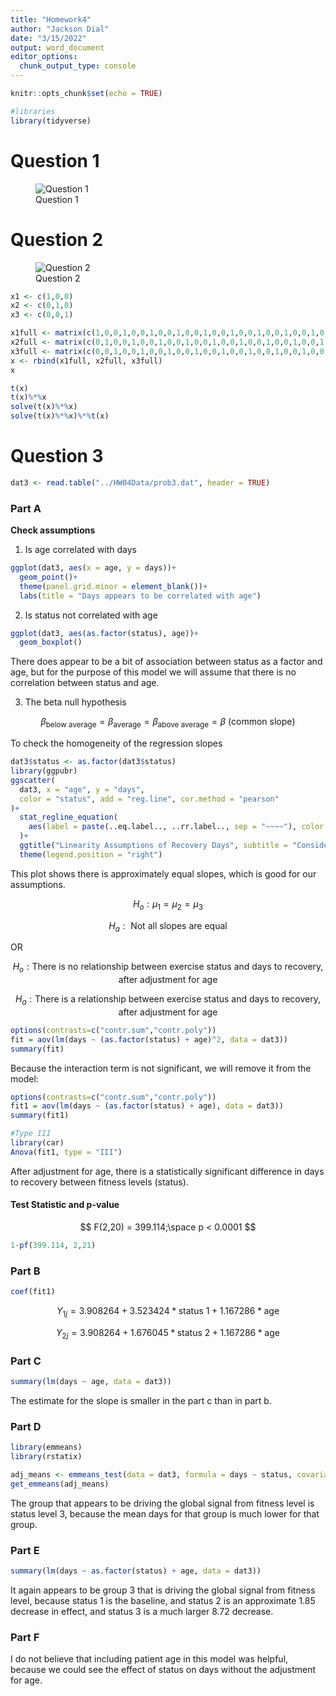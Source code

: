 ```yaml
---
title: "Homework4"
author: "Jackson Dial"
date: "3/15/2022"
output: word_document
editor_options: 
  chunk_output_type: console
---
```


```r
knitr::opts_chunk$set(echo = TRUE)
```

```r
#libraries
library(tidyverse)
```

# Question 1

![Question 1](../HW04_pics/IMG_3397.jpg)

# Question 2

![Question 2](../HW04_pics/IMG_3398.jpg)


```r
x1 <- c(1,0,0)
x2 <- c(0,1,0)
x3 <- c(0,0,1)

x1full <- matrix(c(1,0,0,1,0,0,1,0,0,1,0,0,1,0,0,1,0,0,1,0,0,1,0,0,1,0,0,1,0,0), nrow = 10, byrow = TRUE)
x2full <- matrix(c(0,1,0,0,1,0,0,1,0,0,1,0,0,1,0,0,1,0,0,1,0,0,1,0,0,1,0,0,1,0), nrow = 10, byrow = TRUE)
x3full <- matrix(c(0,0,1,0,0,1,0,0,1,0,0,1,0,0,1,0,0,1,0,0,1,0,0,1,0,0,1,0,0,1), nrow = 10, byrow = TRUE)
x <- rbind(x1full, x2full, x3full)
x

t(x)
t(x)%*%x
solve(t(x)%*%x)
solve(t(x)%*%x)%*%t(x)

```


# Question 3

```r
dat3 <- read.table("../HW04Data/prob3.dat", header = TRUE)
```

### Part A

__Check assumptions__

1) Is age correlated with days

```r
ggplot(dat3, aes(x = age, y = days))+
  geom_point()+
  theme(panel.grid.minor = element_blank())+
  labs(title = "Days appears to be correlated with age")

```

2) Is status not correlated with age

```r
ggplot(dat3, aes(as.factor(status), age))+
  geom_boxplot()
```

There does appear to be a bit of association between status as a factor and age, but for the purpose of this model we will assume that there is no correlation between status and age.

3) The beta null hypothesis

$$
\beta_{\text{below average}}=\beta_{\text{average}} = \beta_{\text{above average}} = \beta \text{ (common slope)}
$$

To check the homogeneity of the regression slopes

```r
dat3$status <- as.factor(dat3$status)
library(ggpubr)
ggscatter(
  dat3, x = "age", y = "days",
  color = "status", add = "reg.line", cor.method = "pearson"
)+
  stat_regline_equation(
    aes(label = paste(..eq.label.., ..rr.label.., sep = "~~~~"), color = status)
  )+
  ggtitle("Linearity Assumptions of Recovery Days", subtitle = "Considering Patient Fitness Status & Age")+
  theme(legend.position = "right")

```

This plot shows there is approximately equal slopes, which is good for our assumptions.

$$
H_o: \mu_{1} = \mu_{2} = \mu_{3}
$$

$$
H_a: \text{ Not all slopes are equal}
$$

OR

$$
H_o:\text{There is no relationship between exercise status and days to recovery, after adjustment for age}
$$

$$
H_a:\text{There is a relationship between exercise status and days to recovery, after adjustment for age}
$$

```r
options(contrasts=c("contr.sum","contr.poly"))
fit = aov(lm(days ~ (as.factor(status) + age)^2, data = dat3))
summary(fit)
```

Because the interaction term is not significant, we will remove it from the model:

```r
options(contrasts=c("contr.sum","contr.poly"))
fit1 = aov(lm(days ~ (as.factor(status) + age), data = dat3))
summary(fit1)

#Type III
library(car)
Anova(fit1, type = "III")
```

After adjustment for age, there is a statistically significant difference in days to recovery between fitness levels (status).

#### Test Statistic and p-value

$$
F(2,20) = 399.114;\space p < 0.0001
$$

```r
1-pf(399.114, 2,21)
```


### Part B

```r
coef(fit1)
```


$$
Y_{1j} = 3.908264 + 3.523424*\text{status 1} + 1.167286*\text{age}
$$

$$
Y_{2j} = 3.908264 + 1.676045*\text{status 2} + 1.167286*\text{age}
$$




### Part C

```r
summary(lm(days ~ age, data = dat3))
```

The estimate for the slope is smaller in the part c than in part b.

### Part D

```r
library(emmeans)
library(rstatix)

adj_means <- emmeans_test(data = dat3, formula = days ~ status, covariate = age)
get_emmeans(adj_means)
```

The group that appears to be driving the global signal from fitness level is status level 3, because the mean days for that group is much lower for that group.

### Part E

```r
summary(lm(days ~ as.factor(status) + age, data = dat3))
```

It again appears to be group 3 that is driving the global signal from fitness level, because status 1 is the baseline, and status 2 is an approximate 1.85 decrease in effect, and status 3 is a much larger 8.72 decrease.

### Part F

I do not believe that including patient age in this model was helpful, because we could see the effect of status on days without the adjustment for age.